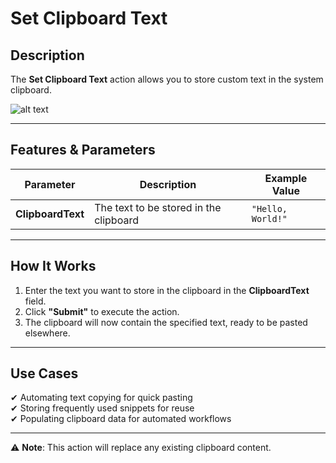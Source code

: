 # **Set Clipboard Text**

## Description

The **Set Clipboard Text** action allows you to store custom text in the system clipboard.

![alt text](../../assets/clipboard/set-clipboard-text-1.png)

---

## **Features & Parameters**

| Parameter      | Description                              | Example Value |
|---------------|------------------------------------------|---------------|
| **ClipboardText** | The text to be stored in the clipboard | `"Hello, World!"` |

---

## **How It Works**

1. Enter the text you want to store in the clipboard in the **ClipboardText** field.
2. Click **"Submit"** to execute the action.
3. The clipboard will now contain the specified text, ready to be pasted elsewhere.

---

## **Use Cases**

✔ Automating text copying for quick pasting  
✔ Storing frequently used snippets for reuse  
✔ Populating clipboard data for automated workflows  

---

⚠ **Note**: This action will replace any existing clipboard content.
